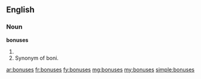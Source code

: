 ==English==

===Noun===
'''bonuses'''

# {{plural of|bonus}}
# Synonym of boni.

[[ar:bonuses]]
[[fr:bonuses]]
[[fy:bonuses]]
[[mg:bonuses]]
[[my:bonuses]]
[[simple:bonuses]]